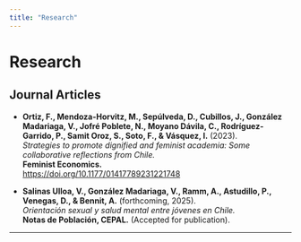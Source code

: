 ```yaml
---
title: "Research"
---
```


# Research

## Journal Articles

-   **Ortiz, F., Mendoza-Horvitz, M., Sepúlveda, D., Cubillos, J., González Madariaga, V., Jofré Poblete, N., Moyano Dávila, C., Rodríguez-Garrido, P., Samit Oroz, S., Soto, F., & Vásquez, I.** (2023).\
    *Strategies to promote dignified and feminist academia: Some collaborative reflections from Chile.*\
    **Feminist Economics.**\
    <https://doi.org/10.1177/01417789231221748>

-   **Salinas Ulloa, V., González Madariaga, V., Ramm, A., Astudillo, P., Venegas, D., & Bennit, A.** (forthcoming, 2025).\
    *Orientación sexual y salud mental entre jóvenes en Chile.*\
    **Notas de Población, CEPAL.** (Accepted for publication).

------------------------------------------------------------------------
